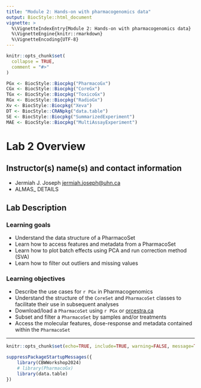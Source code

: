 ```yaml
---
title: "Module 2: Hands-on with pharmacogenomics data"
output: BiocStyle::html_document
vignette: >
  %\VignetteIndexEntry{Module 2: Hands-on with pharmacogenomics data}
  %\VignetteEngine{knitr::rmarkdown}
  %\VignetteEncoding{UTF-8}
---
```


```r
knitr::opts_chunk$set(
  collapse = TRUE,
  comment = "#>"
)
```

```r
PGx <- BiocStyle::Biocpkg("PharmacoGx")
CGx <- BiocStyle::Biocpkg("CoreGx")
TGx <- BiocStyle::Biocpkg("ToxicoGx")
RGx <- BiocStyle::Biocpkg("RadioGx")
Xv <- BiocStyle::Biocpkg("Xeva")
DT <- BiocStyle::CRANpkg("data.table")
SE <- BiocStyle::Biocpkg("SummarizedExperiment")
MAE <- BiocStyle::Biocpkg("MultiAssayExperiment")
```


# Lab 2 Overview

## Instructor(s) name(s) and contact information {-}

* Jermiah J. Joseph <jermiah.joseph@uhn.ca>
* ALMAS_ DETAILS

## Lab Description {-}

<!-- Lab Practical – Hands-on with pharmacogenomics data  (Jermiah Joseph, Almas Khan)

Loading a PharmacoSet in R using PharmacoGx or ORCESTRA, understanding the data structure, accessing features, and preparing metadata
Plot batch effects using PCA and run correction method (SVA)
Filter out outliers and missing values -->

### Learning goals {-}

* Understand the data structure of a PharmacoSet
* Learn how to access features and metadata from a PharmacoSet
* Learn how to plot batch effects using PCA and run correction method (SVA)
* Learn how to filter out outliers and missing values

### Learning objectives {-}

* Describe the use cases for `r PGx` in Pharmacogenomics
* Understand the structure of the `CoreSet` and `PharmacoSet` classes to facilitate their use in subsequent analyses
* Download/load a `PharmacoSet` using `r PGx` or [orcestra.ca](https://orcestra.ca)
* Subset and filter a `PharmacoSet` by samples and/or treatments
* Access the molecular features, dose-response and metadata contained within the `PharmacoSet`

----

```r
knitr::opts_chunk$set(echo=TRUE, include=TRUE, warning=FALSE, message=TRUE)
```

```r
suppressPackageStartupMessages({
    library(CBWWorkshop2024)
    # library(PharmacoGx)
    library(data.table)
})
```



